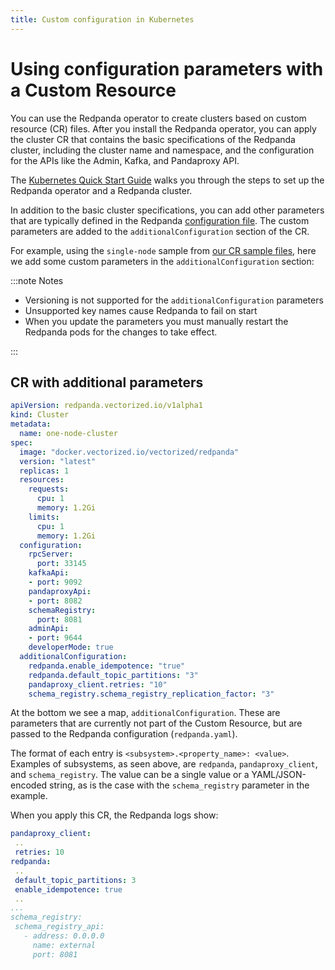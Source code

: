 ```yaml
---
title: Custom configuration in Kubernetes
---
```

# Using configuration parameters with a Custom Resource

You can use the Redpanda operator to create clusters based on custom resource (CR) files.
After you install the Redpanda operator, you can apply the cluster CR that contains the basic specifications of the Redpanda cluster,
including the cluster name and namespace, and the configuration for the APIs like the Admin, Kafka, and Pandaproxy API.

The [Kubernetes Quick Start Guide](/docs/quickstart/quick-start-kubernetes) walks you through the steps to set up the Redpanda operator and a Redpanda cluster.

In addition to the basic cluster specifications, you can add other parameters that are typically defined in the Redpanda [configuration file](/docs/cluster-administration/configuration).
The custom parameters are added to the `additionalConfiguration` section of the CR.

For example, using the `single-node` sample from [our CR sample files](https://github.com/redpanda-data/redpanda/tree/dev/src/go/k8s/config/samples), here we add some custom parameters in the `additionalConfiguration` section:

:::note Notes

  - Versioning is not supported for the `additionalConfiguration` parameters
  - Unsupported key names cause Redpanda to fail on start
  - When you update the parameters you must manually restart the Redpanda pods for the changes to take effect.

:::

## CR with additional parameters

```yaml
apiVersion: redpanda.vectorized.io/v1alpha1
kind: Cluster
metadata:
  name: one-node-cluster
spec:
  image: "docker.vectorized.io/vectorized/redpanda"
  version: "latest"
  replicas: 1
  resources:
    requests:
      cpu: 1
      memory: 1.2Gi
    limits:
      cpu: 1
      memory: 1.2Gi
  configuration:
    rpcServer:
      port: 33145
    kafkaApi:
    - port: 9092
    pandaproxyApi:
    - port: 8082
    schemaRegistry:
      port: 8081
    adminApi:
    - port: 9644
    developerMode: true
  additionalConfiguration:
    redpanda.enable_idempotence: "true"
    redpanda.default_topic_partitions: "3"
    pandaproxy_client.retries: "10"
    schema_registry.schema_registry_replication_factor: "3"
```

 At the bottom we see a map, `additionalConfiguration`. These are parameters that are currently not part of the Custom Resource, but are passed to the Redpanda configuration (`redpanda.yaml`).

 The format of each entry is `<subsystem>.<property_name>: <value>`. Examples of subsystems, as seen above, are `redpanda`, `pandaproxy_client`, and `schema_registry`. The value can be a single value or a YAML/JSON-encoded string, as is the case with the `schema_registry` parameter in the example.

 When you apply this CR, the Redpanda logs show:

 ```yaml
 pandaproxy_client:
  ..
  retries: 10
redpanda:
  ..
  default_topic_partitions: 3
  enable_idempotence: true
  ..
...
schema_registry:
  schema_registry_api:
    - address: 0.0.0.0
      name: external
      port: 8081
```
